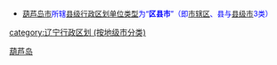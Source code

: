 {{Catnav|頁面分類|...|中国各省行政区划|辽宁行政区划|辽宁地级市|葫芦岛}}
{{Catnav|頁面分類|...|中国各省行政区划|辽宁行政区划|辽宁县级行政区|辽宁县级行政区 (按地级市分类)}}
* <font size="2" color="#0000FF">[[葫芦岛市|葫芦岛市]]所辖[[县级行政区|县级行政区划单位类型]]为“'''区县市'''”（即[[市辖区|市辖区]]、县与[[县级市|县级市]]3类）</font>

[[Category:葫芦岛|]]
[[category:辽宁行政区划_(按地级市分类)|category:辽宁行政区划 (按地级市分类)]]